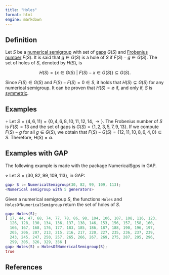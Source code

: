 ```yaml
---
title: "Holes"
format: html
engine: markdown
---
```


<!-- Eaton, R., Herzinger, K., Pierce, I., & Thompson, J. (2020). Numerical Semigroups and the Game of Sylver Coinage. The American Mathematical Monthly, 127(8), 706–715. https://www.jstor.org/stable/48661501 -->

## Definition

Let $S$ be a [numerical semigroup](Numerical-semigroup.qmd) with set of [gaps](Gap.qmd) $G(S)$ and [Frobenius number](Frobenius-number.qmd) $F(S)$. It is said that $g \in G(S)$ is a hole of $S$ if $F(S) - g \in G(S)$. The set of holes of $S$, denoted by $H(S)$, is

$$
H(S) = \{x \in G(S) ~ | ~ F(S) - x \in G(S)\} \subseteq G(S).
$$

Since $F(S) \in G(S)$ and $F(S) - F(S) = 0 \in S$, it holds that $H(S) \subsetneq G(S)$ for any numerical semigroup. It can be proven that $H(S) = \emptyset$ if, and only if, $S$ is [symmetric](../Families-NS/NS-symmetric.qmd).

## Examples

$\circ$ Let $S = \langle 4, 6, 11 \rangle = \{0, 4, 6, 8, 10, 11, 12, 14, \rightarrow\}$. The Frobenius number of $S$ is $F(S) = 13$ and the set of gaps is $G(S) = \{1, 2, 3, 5, 7, 9, 13\}$. If we compute $F(S) - g$ for all $g \in G(S)$, we obtain that $F(S) - G(S) = \{12, 11, 10, 8, 6, 4, 0\} \subseteq S$. Therefore, $H(S) = \emptyset$.

## Examples with GAP

The following example is made with the package NumericalSgps in GAP.

$\diamond$ Let $S = \langle 30, 82, 99, 109, 113 \rangle$, in GAP:

``` gap
gap> S := NumericalSemigroup(30, 82, 99, 109, 113);
<Numerical semigroup with 5 generators>
```

Given a numerical semigroup $S$, the functions `Holes` and `HolesOfNumericalSemigroup` return the set of holes of $S$.

``` gap
gap> Holes(S);
[ 17, 44, 47, 68, 74, 77, 78, 86, 98, 104, 106, 107, 108, 116, 123,
  126, 128, 130, 134, 136, 137, 138, 146, 153, 156, 157, 158, 160,
  166, 167, 168, 176, 177, 183, 185, 186, 187, 188, 190, 196, 197,
  205, 206, 207, 213, 215, 216, 217, 220, 227, 235, 236, 237, 239,
  243, 245, 247, 250, 257, 265, 266, 267, 269, 275, 287, 295, 296,
  299, 305, 326, 329, 356 ]
gap> Holes(S) = HolesOfNumericalSemigroup(S);
true
```

## References
